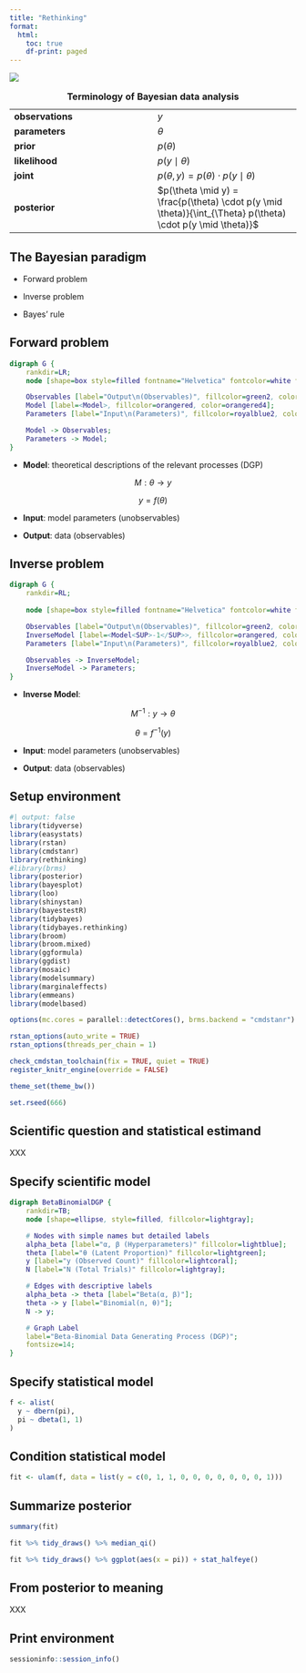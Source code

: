```yaml
---
title: "Rethinking"
format:
  html:
    toc: true
    df-print: paged
---
```


[![](images/clipboard-3229768047.png)](https://www.elmhurst.edu/blog/thomas-bayes/)

|  |  |
|------------------------------------|------------------------------------|
| **observations** | $y$ |
| **parameters** | $\theta$ |
| **prior** | $p(\theta)$ |
| **likelihood** | $p(y \mid \theta)$ |
| **joint** | $p(\theta, y) = p(\theta) \cdot p(y \mid \theta)$ |
| **posterior** | $p(\theta \mid y) = \frac{p(\theta) \cdot p(y \mid \theta)}{\int_{\Theta} p(\theta) \cdot p(y \mid \theta)}$ |

: **Terminology of Bayesian data analysis**

## The Bayesian paradigm

-   Forward problem

-   Inverse problem

-   Bayes' rule

## Forward problem

```dot
digraph G {
    rankdir=LR;
    node [shape=box style=filled fontname="Helvetica" fontcolor=white fontsize=10];

    Observables [label="Output\n(Observables)", fillcolor=green2, color=green4];
    Model [label=<Model>, fillcolor=orangered, color=orangered4];
    Parameters [label="Input\n(Parameters)", fillcolor=royalblue2, color=royalblue4];

    Model -> Observables;
    Parameters -> Model;
}
```

-   **Model**: theoretical descriptions of the relevant processes (DGP)

$$M : \theta \rightarrow y$$

$$y = f(\theta)$$

-   **Input**: model parameters (unobservables)

-   **Output**: data (observables)

## Inverse problem

```dot
digraph G {
    rankdir=RL;
    
    node [shape=box style=filled fontname="Helvetica" fontcolor=white fontsize=10];

    Observables [label="Output\n(Observables)", fillcolor=green2, color=green4];
    InverseModel [label=<Model<SUP>-1</SUP>>, fillcolor=orangered, color=orangered4];
    Parameters [label="Input\n(Parameters)", fillcolor=royalblue2, color=royalblue4];

    Observables -> InverseModel;
    InverseModel -> Parameters;
}
```

-   **Inverse Model**:

$$M^{-1} : y \rightarrow \theta$$

$$\theta = f^{-1}(y)$$

-   **Input**: model parameters (unobservables)

-   **Output**: data (observables)

## Setup environment

```r
#| output: false
library(tidyverse)
library(easystats)
library(rstan)
library(cmdstanr)
library(rethinking)
#library(brms)
library(posterior)
library(bayesplot)
library(loo)
library(shinystan)
library(bayestestR)
library(tidybayes)
library(tidybayes.rethinking)
library(broom)
library(broom.mixed)
library(ggformula)
library(ggdist)
library(mosaic)
library(modelsummary)
library(marginaleffects)
library(emmeans)
library(modelbased)

options(mc.cores = parallel::detectCores(), brms.backend = "cmdstanr")

rstan_options(auto_write = TRUE)
rstan_options(threads_per_chain = 1)

check_cmdstan_toolchain(fix = TRUE, quiet = TRUE)
register_knitr_engine(override = FALSE)

theme_set(theme_bw())

set.rseed(666)
```

## Scientific question and statistical estimand

XXX

## Specify scientific model

```dot
digraph BetaBinomialDGP {
    rankdir=TB;
    node [shape=ellipse, style=filled, fillcolor=lightgray];

    # Nodes with simple names but detailed labels
    alpha_beta [label="α, β (Hyperparameters)" fillcolor=lightblue];
    theta [label="θ (Latent Proportion)" fillcolor=lightgreen];
    y [label="y (Observed Count)" fillcolor=lightcoral];
    N [label="N (Total Trials)" fillcolor=lightgray];

    # Edges with descriptive labels
    alpha_beta -> theta [label="Beta(α, β)"];
    theta -> y [label="Binomial(n, θ)"];
    N -> y;

    # Graph Label
    label="Beta-Binomial Data Generating Process (DGP)";
    fontsize=14;
}
```

## Specify statistical model

```r
f <- alist(
  y ~ dbern(pi),
  pi ~ dbeta(1, 1)
)
```

## Condition statistical model

```r
fit <- ulam(f, data = list(y = c(0, 1, 1, 0, 0, 0, 0, 0, 0, 0, 1)))
```

## Summarize posterior

```r
summary(fit)
```

```r
fit %>% tidy_draws() %>% median_qi()
```

```r
fit %>% tidy_draws() %>% ggplot(aes(x = pi)) + stat_halfeye()
```

## From posterior to meaning

XXX

## Print environment

```r
sessioninfo::session_info()
```
